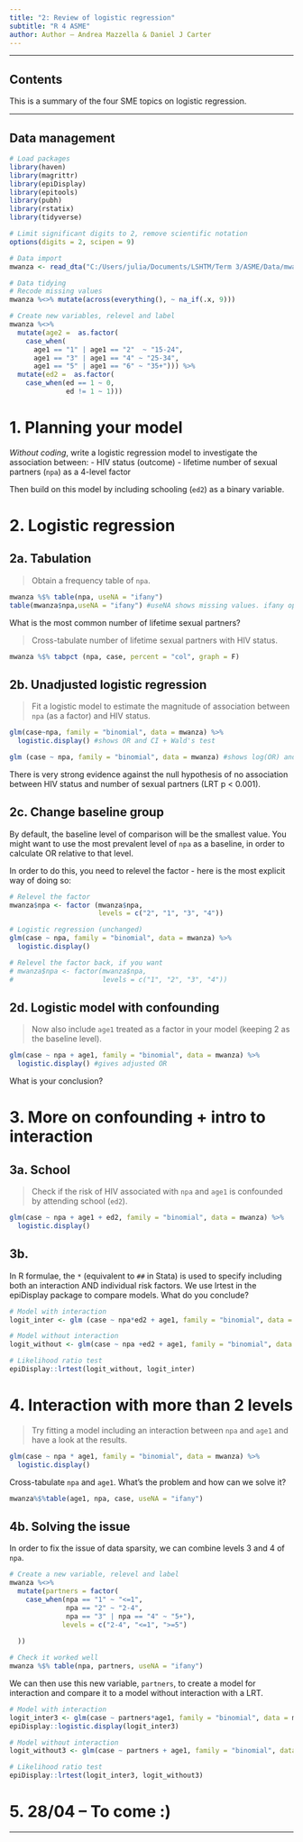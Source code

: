 ```yaml
---
title: "2: Review of logistic regression"
subtitle: "R 4 ASME"
author: Author – Andrea Mazzella & Daniel J Carter
---
```


-------------------------------------------------------------------------------

## Contents

This is a summary of the four SME topics on logistic regression.

-------------------------------------------------------------------------------

## Data management

```r
# Load packages
library(haven)
library(magrittr)
library(epiDisplay)
library(epitools)
library(pubh)
library(rstatix)
library(tidyverse)

# Limit significant digits to 2, remove scientific notation
options(digits = 2, scipen = 9)
```

```r
# Data import
mwanza <- read_dta("C:/Users/julia/Documents/LSHTM/Term 3/ASME/Data/mwanza.dta") %>% as_factor()

# Data tidying
# Recode missing values
mwanza %<>% mutate(across(everything(), ~ na_if(.x, 9)))

# Create new variables, relevel and label
mwanza %<>%
  mutate(age2 =  as.factor(
    case_when(
      age1 == "1" | age1 == "2"  ~ "15-24",
      age1 == "3" | age1 == "4" ~ "25-34",
      age1 == "5" | age1 == "6" ~ "35+"))) %>% 
  mutate(ed2 =  as.factor(
    case_when(ed == 1 ~ 0,
              ed != 1 ~ 1)))
```


# 1. Planning your model

_Without coding_, write a logistic regression model to investigate the association between:
- HIV status (outcome)
- lifetime number of sexual partners (`npa`) as a 4-level factor

Then build on this model by including schooling (`ed2`) as a binary variable.


# 2. Logistic regression

## 2a. Tabulation

> Obtain a frequency table of `npa`.

```r
mwanza %$% table(npa, useNA = "ifany")
table(mwanza$npa,useNA = "ifany") #useNA shows missing values. ifany option to only show NA if the dataset contains some NA, always option to show NA even if none
```

What is the most common number of lifetime sexual partners?

> Cross-tabulate number of lifetime sexual partners with HIV status.

```r
mwanza %$% tabpct (npa, case, percent = "col", graph = F)
```



## 2b. Unadjusted logistic regression

> Fit a logistic model to estimate the magnitude of association between `npa` (as a factor) and HIV status.

```r
glm(case~npa, family = "binomial", data = mwanza) %>%
  logistic.display() #shows OR and CI + Wald's test

glm (case ~ npa, family = "binomial", data = mwanza) #shows log(OR) and no CI
```

There is very strong evidence against the null hypothesis of no association between HIV status and number of sexual partners (LRT p < 0.001).



## 2c. Change baseline group

By default, the baseline level of comparison will be the smallest value. You might want to use the most prevalent level of `npa` as a baseline, in order to calculate OR relative to that level.

In order to do this, you need to relevel the factor - here is the most explicit way of doing so:

```r
# Relevel the factor
mwanza$npa <- factor (mwanza$npa,
                      levels = c("2", "1", "3", "4"))

# Logistic regression (unchanged)
glm(case ~ npa, family = "binomial", data = mwanza) %>%
  logistic.display()

# Relevel the factor back, if you want
# mwanza$npa <- factor(mwanza$npa,
#                      levels = c("1", "2", "3", "4"))
```


## 2d. Logistic model with confounding

> Now also include `age1` treated as a factor in your model (keeping 2 as the baseline level).

```r
glm(case ~ npa + age1, family = "binomial", data = mwanza) %>% 
  logistic.display() #gives adjusted OR

```

What is your conclusion?

# 3. More on confounding + intro to interaction

## 3a. School

> Check if the risk of HIV associated with `npa` and `age1` is confounded by attending school (`ed2`).

```r
glm(case ~ npa + age1 + ed2, family = "binomial", data = mwanza) %>% 
  logistic.display()
```


## 3b. 
In R formulae, the `*` (equivalent to `##` in Stata) is used to specify including both an interaction AND individual risk factors. We use lrtest in the epiDisplay package to compare models. What do you conclude?

```r
# Model with interaction
logit_inter <- glm (case ~ npa*ed2 + age1, family = "binomial", data = mwanza)

# Model without interaction
logit_without <- glm(case ~ npa +ed2 + age1, family = "binomial", data = mwanza)

# Likelihood ratio test
epiDisplay::lrtest(logit_without, logit_inter)
```

# 4. Interaction with more than 2 levels

> Try fitting a model including an interaction between `npa` and `age1` and have a look at the results.

```r
glm(case ~ npa * age1, family = "binomial", data = mwanza) %>% 
  logistic.display()
```


Cross-tabulate `npa` and `age1`. What's the problem and how can we solve it?

```r
mwanza%$%table(age1, npa, case, useNA = "ifany")
```


## 4b. Solving the issue

In order to fix the issue of data sparsity, we can combine levels 3 and 4 of `npa`. 

```r
# Create a new variable, relevel and label
mwanza %<>%
  mutate(partners = factor(
    case_when(npa == "1" ~ "<=1",
              npa == "2" ~ "2-4",
              npa == "3" | npa == "4" ~ "5+"),
             levels = c("2-4", "<=1", ">=5")
    
  ))

# Check it worked well
mwanza %$% table(npa, partners, useNA = "ifany")
```

We can then use this new variable, `partners`, to create a model for interaction and compare it to a model without interaction with a LRT.

```r
# Model with interaction
logit_inter3 <- glm(case ~ partners*age1, family = "binomial", data = mwanza)
epiDisplay::logistic.display(logit_inter3)

# Model without interaction
logit_without3 <- glm(case ~ partners + age1, family = "binomial", data = mwanza)

# Likelihood ratio test
epiDisplay::lrtest(logit_inter3, logit_without3)

```



# 5. 28/04 -- To come :)



-------------------------------------------------------------------------------

